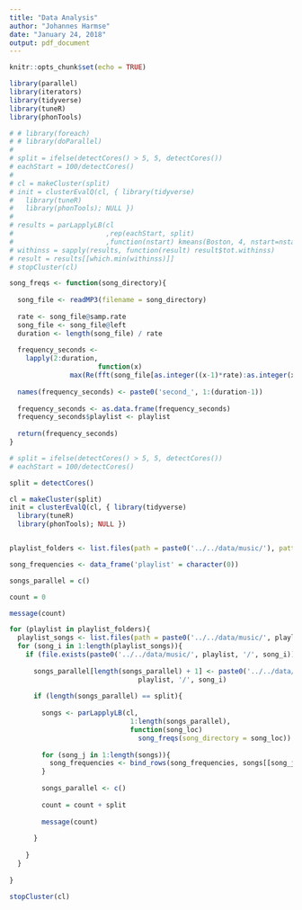 ```yaml
---
title: "Data Analysis"
author: "Johannes Harmse"
date: "January 24, 2018"
output: pdf_document
---
```


```r
knitr::opts_chunk$set(echo = TRUE)
```

```r
library(parallel)
library(iterators)
library(tidyverse)
library(tuneR)
library(phonTools)
```

```r
# # library(foreach)
# # library(doParallel)
# 
# split = ifelse(detectCores() > 5, 5, detectCores())
# eachStart = 100/detectCores()
# 
# cl = makeCluster(split)
# init = clusterEvalQ(cl, { library(tidyverse) 
#   library(tuneR)
#   library(phonTools); NULL })
# 
# results = parLapplyLB(cl
#                       ,rep(eachStart, split)
#                       ,function(nstart) kmeans(Boston, 4, nstart=nstart))
# withinss = sapply(results, function(result) result$tot.withinss)
# result = results[[which.min(withinss)]]
# stopCluster(cl)
```

```r
song_freqs <- function(song_directory){
  
  song_file <- readMP3(filename = song_directory)
        
  rate <- song_file@samp.rate
  song_file <- song_file@left
  duration <- length(song_file) / rate
  
  frequency_seconds <- 
    lapply(2:duration, 
                      function(x) 
               max(Re(fft(song_file[as.integer((x-1)*rate):as.integer(x*rate)]))))
  
  names(frequency_seconds) <- paste0('second_', 1:(duration-1))
  
  frequency_seconds <- as.data.frame(frequency_seconds)
  frequency_seconds$playlist <- playlist
  
  return(frequency_seconds)
}
```


```r
# split = ifelse(detectCores() > 5, 5, detectCores())
# eachStart = 100/detectCores()

split = detectCores()

cl = makeCluster(split)
init = clusterEvalQ(cl, { library(tidyverse) 
  library(tuneR)
  library(phonTools); NULL })


playlist_folders <- list.files(path = paste0('../../data/music/'), pattern = 'Playlist - *')

song_frequencies <- data_frame('playlist' = character(0))

songs_parallel = c()

count = 0

message(count)

for (playlist in playlist_folders){
  playlist_songs <- list.files(path = paste0('../../data/music/', playlist, '/'), pattern = '*.mp3')
  for (song_i in 1:length(playlist_songs)){
    if (file.exists(paste0('../../data/music/', playlist, '/', song_i))){
      
      songs_parallel[length(songs_parallel) + 1] <- paste0('../../data/music/', 
                                playlist, '/', song_i)
      
      if (length(songs_parallel) == split){
        
        songs <- parLapplyLB(cl, 
                              1:length(songs_parallel), 
                              function(song_loc) 
                                song_freqs(song_directory = song_loc))
        
        for (song_j in 1:length(songs)){
          song_frequencies <- bind_rows(song_frequencies, songs[[song_j]])
        }
        
        songs_parallel <- c()
        
        count = count + split
        
        message(count)
        
      }
    
    }
  }
    
}

stopCluster(cl)

```


